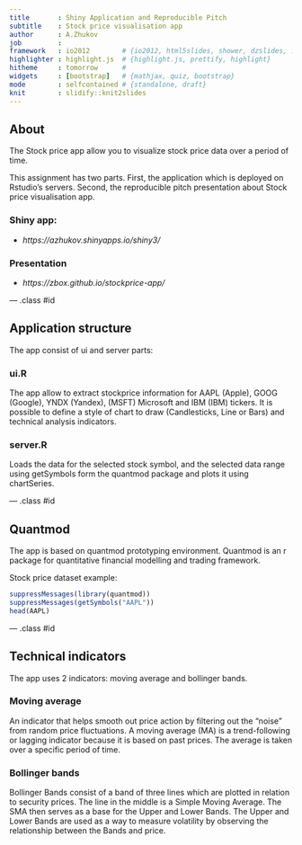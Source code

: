 ```yaml
---
title       : Shiny Application and Reproducible Pitch
subtitle    : Stock price visualisation app
author      : A.Zhukov
job         : 
framework   : io2012        # {io2012, html5slides, shower, dzslides, ...}
highlighter : highlight.js  # {highlight.js, prettify, highlight}
hitheme     : tomorrow      # 
widgets     : [bootstrap]   # {mathjax, quiz, bootstrap}
mode        : selfcontained # {standalone, draft}
knit        : slidify::knit2slides
---
```


## About

The Stock price app allow you to visualize stock price data over a period of time. 

This assignment has two parts. First, the application which is deployed on Rstudio's servers. Second, the reproducible pitch presentation about Stock price visualisation app.

### Shiny app:
- *https://azhukov.shinyapps.io/shiny3/*

### Presentation
- *https://zbox.github.io/stockprice-app/*

--- .class #id 

## Application structure

The app consist of ui and server parts:

### ui.R
The app allow to extract stockprice information for AAPL (Apple), GOOG (Google), YNDX (Yandex), (MSFT) Microsoft and IBM (IBM) tickers. It is possible to define a style of chart to draw (Candlesticks, Line or Bars) and technical analysis indicators.

### server.R
Loads the data for the selected stock symbol, and the selected data range using getSymbols form the quantmod package and plots it using chartSeries.

--- .class #id 

## Quantmod 

The app is based on quantmod prototyping environment. Quantmod is an r package for quantitative financial modelling and trading framework. 

Stock price dataset example:
```r
suppressMessages(library(quantmod))
suppressMessages(getSymbols("AAPL"))
head(AAPL)
```

--- .class #id 

## Technical indicators
The app uses 2 indicators: moving average and bollinger bands.

### Moving average
An indicator that helps smooth out price action by filtering out the "noise" from random price fluctuations. A moving average (MA) is a trend-following or lagging indicator because it is based on past prices. The average is taken over a specific period of time.

### Bollinger bands
Bollinger Bands consist of a band of three lines which are plotted in relation to security prices. The line in the middle is a Simple Moving Average. The SMA then serves as a base for the Upper and Lower Bands. The Upper and Lower Bands are used as a way to measure volatility by observing the relationship between the Bands and price.